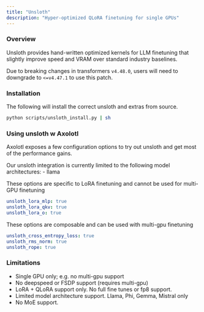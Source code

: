 ```yaml
---
title: "Unsloth"
description: "Hyper-optimized QLoRA finetuning for single GPUs"
---
```


### Overview

Unsloth provides hand-written optimized kernels for LLM finetuning that slightly improve speed and VRAM over
standard industry baselines.

::: {.callout-important}
Due to breaking changes in transformers `v4.48.0`, users will need to downgrade to `<=v4.47.1` to use this patch.
:::


### Installation

The following will install the correct unsloth and extras from source.

```bash
python scripts/unsloth_install.py | sh
```

### Using unsloth w Axolotl

Axolotl exposes a few configuration options to try out unsloth and get most of the performance gains.

Our unsloth integration is currently limited to the following model architectures:
 - llama

These options are specific to LoRA finetuning and cannot be used for multi-GPU finetuning
```yaml
unsloth_lora_mlp: true
unsloth_lora_qkv: true
unsloth_lora_o: true
```

These options are composable and can be used with multi-gpu finetuning
```yaml
unsloth_cross_entropy_loss: true
unsloth_rms_norm: true
unsloth_rope: true
```

### Limitations

- Single GPU only; e.g. no multi-gpu support
- No deepspeed or FSDP support (requires multi-gpu)
- LoRA + QLoRA support only. No full fine tunes or fp8 support.
- Limited model architecture support. Llama, Phi, Gemma, Mistral only
- No MoE support.
